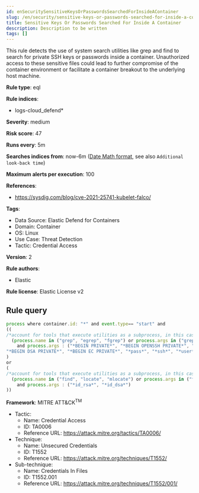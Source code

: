 ```yaml
---
id: enSecuritySensitiveKeysOrPasswordsSearchedForInsideAContainer
slug: /en/security/sensitive-keys-or-passwords-searched-for-inside-a-container
title: Sensitive Keys Or Passwords Searched For Inside A Container
description: Description to be written
tags: []
---
```


<div id="sensitive-keys-or-passwords-searched-for-inside-a-container"></div>

This rule detects the use of system search utilities like grep and find to search for private SSH keys or passwords inside a container. Unauthorized access to these sensitive files could lead to further compromise of the container environment or facilitate a container breakout to the underlying host machine.

**Rule type**: eql

**Rule indices**: 

* logs-cloud_defend*

**Severity**: medium

**Risk score**: 47

**Runs every**: 5m

**Searches indices from**: now-6m ([Date Math format](((ref))/common-options.html#date-math), see also <DocLink id="enSecurityRulesUiCreate" section="set-the-rules-schedule">`Additional look-back time`</DocLink>)

**Maximum alerts per execution**: 100

**References**: 

* https://sysdig.com/blog/cve-2021-25741-kubelet-falco/

**Tags**: 

* Data Source: Elastic Defend for Containers
* Domain: Container
* OS: Linux
* Use Case: Threat Detection
* Tactic: Credential Access

**Version**: 2

**Rule authors**: 

* Elastic

**Rule license**: Elastic License v2

## Rule query

```js
process where container.id: "*" and event.type== "start" and
((
/*account for tools that execute utilities as a subprocess, in this case the target utility name will appear as a process arg*/  
  (process.name in ("grep", "egrep", "fgrep") or process.args in ("grep", "egrep", "fgrep")) 
    and process.args : ("*BEGIN PRIVATE*", "*BEGIN OPENSSH PRIVATE*", "*BEGIN RSA PRIVATE*", 
"*BEGIN DSA PRIVATE*", "*BEGIN EC PRIVATE*", "*pass*", "*ssh*", "*user*")
) 
or 
(
/*account for tools that execute utilities as a subprocess, in this case the target utility name will appear as a process arg*/
  (process.name in ("find", "locate", "mlocate") or process.args in ("find", "locate", "mlocate")) 
    and process.args : ("*id_rsa*", "*id_dsa*")
))

```

**Framework**: MITRE ATT&CK<sup>TM</sup>

* Tactic:
    * Name: Credential Access
    * ID: TA0006
    * Reference URL: https://attack.mitre.org/tactics/TA0006/
* Technique:
    * Name: Unsecured Credentials
    * ID: T1552
    * Reference URL: https://attack.mitre.org/techniques/T1552/
* Sub-technique:
    * Name: Credentials In Files
    * ID: T1552.001
    * Reference URL: https://attack.mitre.org/techniques/T1552/001/

